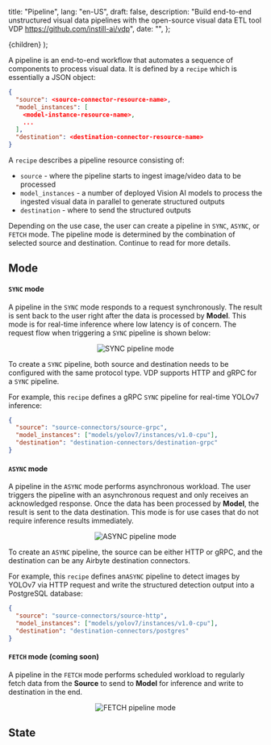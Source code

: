   title: "Pipeline",
  lang: "en-US",
  draft: false,
  description:
    "Build end-to-end unstructured visual data pipelines with the open-source visual data ETL tool VDP https://github.com/instill-ai/vdp",
  date: "",
};

  <DocsLayout meta={meta}>{children}</DocsLayout>
);

A pipeline is an end-to-end workflow that automates a sequence of components to process visual data. It is defined by a `recipe` which is essentially a JSON object:

```json
{
  "source": <source-connector-resource-name>,
  "model_instances": [
    <model-instance-resource-name>,
    ...
  ],
  "destination": <destination-connector-resource-name>
}
```

A `recipe` describes a pipeline resource consisting of:

- `source` - where the pipeline starts to ingest image/video data to be processed
- `model_instances` - a number of deployed Vision AI models to process the ingested visual data in parallel to generate structured outputs
- `destination` - where to send the structured outputs

Depending on the use case, the user can create a pipeline in `SYNC`, `ASYNC`, or `FETCH` mode. The pipeline mode is determined by the combination of selected source and destination. Continue to read for more details.

## Mode

#### `SYNC` mode

A pipeline in the `SYNC` mode responds to a request synchronously. The result is sent back to the user right after the data is processed by **Model**. This mode is for real-time inference where low latency is of concern.
The request flow when triggering a `SYNC` pipeline is shown below:

<p align="center">
  <img src="/docs-assets/core-concepts/sync.svg" alt="SYNC pipeline mode" />
</p>

To create a `SYNC` pipeline, both source and destination needs to be configured with the same protocol type. VDP supports HTTP and gRPC for a `SYNC` pipeline.

For example, this `recipe` defines a gRPC `SYNC` pipeline for real-time YOLOv7 inference:

```json
{
  "source": "source-connectors/source-grpc",
  "model_instances": ["models/yolov7/instances/v1.0-cpu"],
  "destination": "destination-connectors/destination-grpc"
}
```

#### `ASYNC` mode

A pipeline in the `ASYNC` mode performs asynchronous workload. The user triggers the pipeline with an asynchronous request and only receives an acknowledged response.
Once the data has been processed by **Model**, the result is sent to the data destination. This mode is for use cases that do not require inference results immediately.

<p align="center">
  <img src="/docs-assets/core-concepts/async.svg" alt="ASYNC pipeline mode" />
</p>

To create an `ASYNC` pipeline, the source can be either HTTP or gRPC, and the destination can be any Airbyte destination connectors.

For example, this `recipe` defines an`ASYNC` pipeline to detect images by YOLOv7 via HTTP request and write the structured detection output into a PostgreSQL database:

```json
{
  "source": "source-connectors/source-http",
  "model_instances": ["models/yolov7/instances/v1.0-cpu"],
  "destination": "destination-connectors/postgres"
}
```

#### `FETCH` mode (coming soon)

A pipeline in the `FETCH` mode performs scheduled workload to regularly fetch data from the **Source** to send to **Model** for inference and write to destination in the end.

<p align="center">
  <img src="/docs-assets/core-concepts/fetch.svg" alt="FETCH pipeline mode" />
</p>

## State